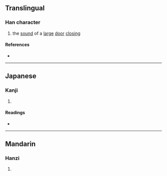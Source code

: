 {{character info/new}}
==Translingual==

===Han character===
{{Han char|rn=30|rad=口|as=06|sn=9|four=|canj=RFMU|ids=⿰口光}}

# the [[sound]] of a [[large]] [[door]] [[closing]]

====References====
* {{Han ref|kx=0186.030|dkj=03530|dj=0405.250|hdz=10615.010|uh=54A3|ud=21667}}

----

==Japanese==

===Kanji===
{{ja-kanji|grade=|rs=口06}}

# {{rfdef|ja|sort=口06}}

====Readings====
* {{ja-readings|on=[[こう]] (kō)|kun=}}

----

==Mandarin==

===Hanzi===
{{cmn-hanzi|pin=[[guāng]] ([[guang1]])|wg=kuang<sup>1</sup>}}

# {{rfdef|cmn|sort=口06}}